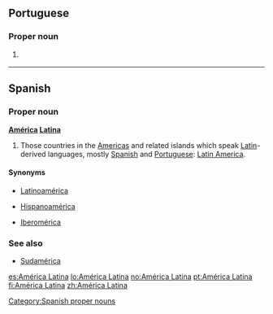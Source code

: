 ==Portuguese==

===Proper noun===
{{pt-proper noun|f|head=[[América]] [[latina|Latina]]}}

# {{l|en|Latin America}} {{gloss|parts of the Americas where Spanish or Portuguese are spoken}}

----

==Spanish==

===Proper noun===
'''[[América]] [[Latina]]'''
# Those countries in the [[Americas]] and related islands which speak [[Latin]]-derived languages, mostly [[Spanish]] and [[Portuguese]]: [[Latin America]].

====Synonyms====

* {{qualifier|Including all Romance languages}} [[Latinoamérica]]
* {{qualifier|Hispanophone countries only}} [[Hispanoamérica]]
* {{qualifier|Spanish and Portuguese speaking countries only}} [[Iberomérica]]

===See also===
* [[Sudamérica]]

[[Category:Spanish proper nouns]]

[[es:América Latina]]
[[lo:América Latina]]
[[no:América Latina]]
[[pt:América Latina]]
[[fi:América Latina]]
[[zh:América Latina]]